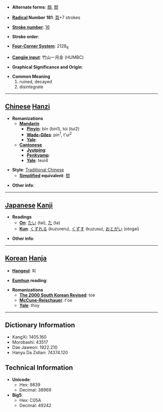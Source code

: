 * '''Alternate forms''': [[頽]], [[颓]]

* '''[[Wiktionary:Chinese radical index| Radical]] Number 181''': [[Wiktionary:Chinese radical index 頁|頁]]+7 strokes

* '''[[Wiktionary:Chinese total strokes index|Stroke number]]''': [[Wiktionary:Chinese total strokes index 16|16]]

* '''Stroke order''': 

* '''[[Wiktionary:Chinese four corner index|Four-Corner System]]''': 2128<sub>6</sub>

* '''[[Wiktionary:Chinese Cangjie index|Cangjie input]]''': 竹山一月金 (HUMBC)

* '''Graphical Significance and Origin''': 

* '''Common Meaning'''
*#ruined, decayed
*# disintegrate


----

== [[Chinese]] [[Hanzi]] ==

* '''Romanizations'''
** '''[[Mandarin]]'''
*** '''[[Pinyin]]''': bīn (bin1), túi (tui2)
*** '''[[Wade-Giles]]''': pin<sup>1</sup>, t'ui<sup>2</sup>
*** '''[[Yale]]''': 
** '''[[Cantonese]]'''
*** '''[[Jyutping]]''':
*** '''[[Penkyamp]]''': 
*** '''[[Yale]]''': teui4

* '''Style''': [[Traditional Chinese]] 
** '''[[Simplified Chinese|Simplified]] equivalent''': [[颓]]

* '''Other info''': 

----

== [[Japanese]] [[Kanji]] ==

* '''Readings'''
** '''[[On]]''': [[たい]] (tai), [[た]] (ta)
** '''[[Kun]]''': [[くずれる]] (kuzureru), [[くずす]] (kuzusu), [[おとがい]] (otogai)

* '''Other info''':  

----

== [[Korean]] [[Hanja]] ==

* '''[[Hangeul]]''': 퇴

* '''[[Eumhun]] reading''': 

* '''Romanizations'''
** '''[[The 2000 South Korean Revised Romanization|The 2000 South Korean Revised]]''': toe
** '''[[McCune-Reischauer]]''': t'oe
** '''[[Yale]]''': thoy

----

== Dictionary Information ==

* KangXi: 1405.160
* Morobashi: 43517
* Dae Jaweon: 1922.210
* Hanyu Da Zidian: 74374.120

== Technical Information ==

* '''Unicode''':
** Hex: 9839
** Decimal: 38969
* '''Big5''':
** Hex: C05A
** Decimal: 49242